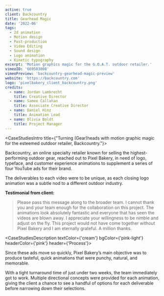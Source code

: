 ```yaml
---
active: true
client: Backcountry
title: Gearhead Magic
date: '2022-06'
tags:
  - 2d animation
  - Motion design
  - Post-production
  - Video Editing
  - Sound design
  - Logo animation
  - Kinetic typography
excerpt: 'Motion graphics magic for the G.O.A.T. outdoor retailer.'
vimeoID: '669503008'
vimeoPreview: 'backcountry-gearhead-magic-preview'
website: 'https://backcountry.com'
logo: 'pixelbakery_client_backcountry.png'
credits:
  - name: Jordan Lambrecht
    title: Creative Director
  - name: Samee Callahan
    title: Associate Creative Director
  - name: Daniel Hinz
    title: Animation Lead
  - name: Olivia Boldt
    title: Project Manager
---
```


<CaseStudiesIntro title={"Turning (Gear)heads with motion graphic magic for the esteemed outdoor retailer, Backcountry."}>

Backcountry, an online specialty retailer known for selling the highest-performing outdoor gear, reached out to Pixel Bakery, in need of logo, typeface, and customer experience animations to supplement a series of four YouTube ads for their brand.

The deliverables to each video were to be unique, as each closing logo animation was a subtle nod to a different outdoor industry.

**Testimonial from client:**

> Please pass this message along to the broader team. I cannot thank you and your team enough for the collaboration on this project. The animations look absolutely fantastic and everyone that has seen the videos are blown away. I appreciate your willingness to be nimble and adjust on the fly. This project would not have come together without Pixel Bakery and I am eternally grateful. A million thanks.

</CaseStudiesIntro>
<PageSection color={'white'} id={'other-videos'}>
  <InnerWrapper>
    <VimeoPlayer videoID={'669503482'} />
    <VimeoPlayer videoID={'669504297'} />
    <VimeoPlayer videoID={'669504130'} />

  </InnerWrapper>
</PageSection>

<CaseStudiesDescription textColor={'cream'} bgColor={'pink-light'} headerColor={'pink'} header={'Process'}>

Since these ads move so quickly, Pixel Bakery’s main objective was to produce tasteful, quick animations that were punchy, natural, and memorable.

With a tight turnaround time of just under two weeks, the team immediately got to work. Multiple directional concepts were provided for each animation, giving the client a chance to see a handful of options for each deliverable before narrowing down their selections.

</CaseStudiesDescription>
